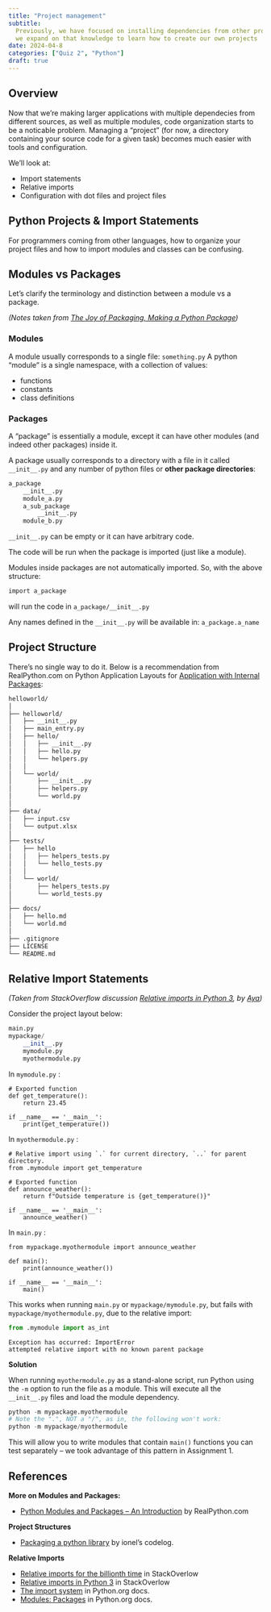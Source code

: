 ```yaml
---
title: "Project management"
subtitle:
  Previously, we have focused on installing dependencies from other projects --
  we expand on that knowledge to learn how to create our own projects
date: 2024-04-8
categories: ["Quiz 2", "Python"]
draft: true
---
```


## Overview

Now that we're making larger applications with multiple dependecies from
different sources, as well as multiple modules, code organization starts to be a
noticable problem. Managing a "project" (for now, a directory containing your
source code for a given task) becomes much easier with tools and configuration.

We'll look at:

- Import statements
- Relative imports
- Configuration with dot files and project files

## Python Projects & Import Statements

For programmers coming from other languages, how to organize your project files
and how to import modules and classes can be confusing.

## Modules vs Packages

Let's clarify the terminology and distinction between a module vs a package.

_(Notes taken from
[The Joy of Packaging, Making a Python Package](https://python-packaging-tutorial.readthedocs.io/en/2018/setup_py.html))_

### Modules

A module usually corresponds to a single file: `something.py` A python “module”
is a single namespace, with a collection of values:

- functions
- constants
- class definitions

### Packages

A “package” is essentially a module, except it can have other modules (and
indeed other packages) inside it.

A package usually corresponds to a directory with a file in it called
`__init__.py` and any number of python files or **other package directories**:

```sh
a_package
	__init__.py
	module_a.py
	a_sub_package
		__init__.py
	module_b.py
```

`__init__.py` can be empty or it can have arbitrary code.

The code will be run when the package is imported (just like a module).

Modules inside packages are not automatically imported. So, with the above
structure:

```sh
import a_package
```

will run the code in `a_package/__init__.py`

Any names defined in the `__init__.py` will be available in: `a_package.a_name`

## Project Structure

There's no single way to do it. Below is a recommendation from RealPython.com on
Python Application Layouts for
[Application with Internal Packages](https://realpython.com/python-application-layouts/#application-with-internal-packages):

```sh
helloworld/
│
├── helloworld/
│   ├── __init__.py
│   ├── main_entry.py
│   ├── hello/
│   │   ├── __init__.py
│   │   ├── hello.py
│   │   └── helpers.py
│   │
│   └── world/
│       ├── __init__.py
│       ├── helpers.py
│       └── world.py
│
├── data/
│   ├── input.csv
│   └── output.xlsx
│
├── tests/
│   ├── hello
│   │   ├── helpers_tests.py
│   │   └── hello_tests.py
│   │
│   └── world/
│       ├── helpers_tests.py
│       └── world_tests.py
│
├── docs/
│   ├── hello.md
│   └── world.md
│
├── .gitignore
├── LICENSE
└── README.md
```

## Relative Import Statements

_(Taken from StackOverflow discussion
[Relative imports in Python 3](https://stackoverflow.com/questions/16981921/relative-imports-in-python-3),
by [Aya](https://stackoverflow.com/users/172176/aya))_

Consider the project layout below:

```python
main.py
mypackage/
    __init__.py
    mymodule.py
    myothermodule.py
```

In `mymodule.py` :

```.python
# Exported function
def get_temperature():
    return 23.45

if __name__ == '__main__':
    print(get_temperature())
```

In `myothermodule.py` :

```.python
# Relative import using `.` for current directory, `..` for parent directory.
from .mymodule import get_temperature

# Exported function
def announce_weather():
    return f"Outside temperature is {get_temperature()}"

if __name__ == '__main__':
    announce_weather()
```

In `main.py` :

```.python
from mypackage.myothermodule import announce_weather

def main():
    print(announce_weather())

if __name__ == '__main__':
    main()
```

This works when running `main.py` or `mypackage/mymodule.py`, but fails with
`mypackage/myothermodule.py`, due to the relative import:

```python
from .mymodule import as_int
```

```
Exception has occurred: ImportError
attempted relative import with no known parent package
```

**Solution**

When running `myothermodule.py` as a stand-alone script, run Python using the
`-m` option to run the file as a module. This will execute all the `__init__.py`
files and load the module dependency.

```python
python -m mypackage.myothermodule
# Note the ".", NOT a "/", as in, the following won't work:
python -m mypackage/myothermodule
```

This will allow you to write modules that contain `main()` functions you can
test separately -- we took advantage of this pattern in Assignment 1.

## References

**More on Modules and Packages:**

- [Python Modules and Packages – An Introduction](https://realpython.com/python-modules-packages/)
  by RealPython.com

**Project Structures**

- [Packaging a python library](https://blog.ionelmc.ro/2014/05/25/python-packaging/)
  by ionel's codelog.

**Relative Imports**

- [Relative imports for the billionth time](https://stackoverflow.com/questions/14132789/relative-imports-for-the-billionth-time/14132912#14132912)
  in StackOverlow
- [Relative imports in Python 3](https://stackoverflow.com/questions/16981921/relative-imports-in-python-3)
  in StackOverlow
- [The import system](https://docs.python.org/3/reference/import.html#package-relative-imports)
  in Python.org docs.
- [Modules: Packages](https://docs.python.org/3/tutorial/modules.html#packages)
  in Python.org docs.

